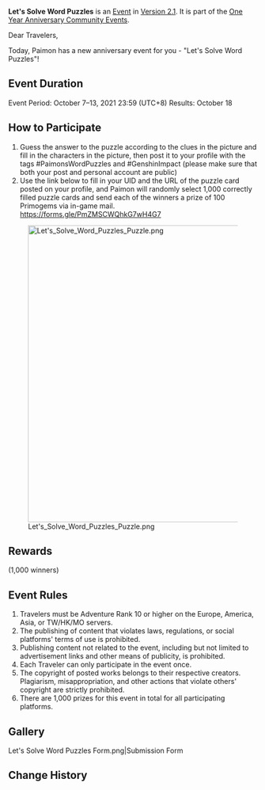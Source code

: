 {{Event
|name              = Let's Solve Word Puzzles
|image             = Let's Solve Word Puzzles.png
|type              = Web
|time_known        = yes
|time_start        = 2021-10-07 00:00:00
|time_start_offset = GMT+8
|time_end          = 2021-10-13 23:59:59
|time_end_offset   = GMT+8
|link              = https://www.hoyolab.com/article/1154448
}}
'''Let's Solve Word Puzzles''' is an [[Event]] in [[Version 2.1]]. It is part of the [[One Year Anniversary Community Events]].

Dear Travelers,

Today, Paimon has a new anniversary event for you - "Let's Solve Word Puzzles"!

==Event Duration==
Event Period: October 7–13, 2021 23:59 (UTC+8)
Results: October 18

==How to Participate==
# Guess the answer to the puzzle according to the clues in the picture and fill in the characters in the picture, then post it to your profile with the tags #PaimonsWordPuzzles and #GenshinImpact (please make sure that both your post and personal account are public)
# Use the link below to fill in your UID and the URL of the puzzle card posted on your profile, and Paimon will randomly select 1,000 correctly filled puzzle cards and send each of the winners a prize of 100 Primogems via in-game mail. https://forms.gle/PmZMSCWQhkG7wH4G7

[[File:Let's Solve Word Puzzles Puzzle.png|600px]]

==Rewards==
{{Item|Primogem|24|x=100}} (1,000 winners)

==Event Rules==
# Travelers must be Adventure Rank 10 or higher on the Europe, America, Asia, or TW/HK/MO servers.
# The publishing of content that violates laws, regulations, or social platforms' terms of use is prohibited.
# Publishing content not related to the event, including but not limited to advertisement links and other means of publicity, is prohibited.
# Each Traveler can only participate in the event once.
# The copyright of posted works belongs to their respective creators. Plagiarism, misappropriation, and other actions that violate others' copyright are strictly prohibited.
# There are 1,000 prizes for this event in total for all participating platforms.

==Gallery==
<gallery hideaddbutton="true" captionalign="center">
Let's Solve Word Puzzles Form.png|Submission Form
</gallery>

==Change History==
{{Change History|2.1}}